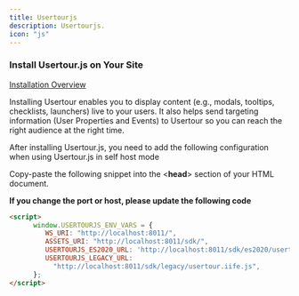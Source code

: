 ```yaml
---
title: Usertourjs
description: Usertourjs.
icon: "js"
---
```


### Install Usertour.js on Your Site

[Installation Overview](/docs/developers/usertourjs-reference/installation/)

Installing Usertour enables you to display content (e.g., modals, tooltips, checklists, launchers) live to your users. It also helps send targeting information (User Properties and Events) to Usertour so you can reach the right audience at the right time.

After installing Usertour.js, you need to add the following configuration when using Usertour.js in self host mode

Copy-paste the following snippet into the \<**head**\> section of your HTML document.

**If you change the port or host, please update the following code**

```html
<script>
      window.USERTOURJS_ENV_VARS = {
         WS_URI: "http://localhost:8011/",
         ASSETS_URI: "http://localhost:8011/sdk/",
         USERTOURJS_ES2020_URL: 'http://localhost:8011/sdk/es2020/usertour.js',
         USERTOURJS_LEGACY_URL:
           "http://localhost:8011/sdk/legacy/usertour.iife.js",
      };
</script>
```
